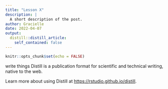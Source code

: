 ```yaml
---
title: "Lesson X"
description: |
  A short description of the post.
author: Gracielle
date: 2022-04-07
output:
  distill::distill_article:
    self_contained: false
---
```



```r
knitr::opts_chunk$set(echo = FALSE)
```
write things
Distill is a publication format for scientific and technical writing, native to the web.

Learn more about using Distill at <https://rstudio.github.io/distill>.


